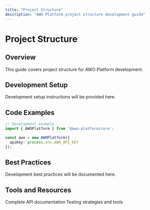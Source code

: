```yaml
---
title: "Project Structure"
description: "AWO Platform project structure development guide"
---
```


# Project Structure

## Overview

<Info>
This guide covers project structure for AWO Platform development.
</Info>

## Development Setup

Development setup instructions will be provided here.

## Code Examples

```typescript
// Development example
import { AWOPlatform } from '@awo-platform/core';

const awo = new AWOPlatform({
  apiKey: process.env.AWO_API_KEY
});
```

## Best Practices

Development best practices will be documented here.

## Tools and Resources

<CardGroup cols={2}>
  <Card title="API Reference" href="/api-reference/introduction">
    Complete API documentation
  </Card>
  <Card title="Testing Guide" href="/testing/testing-strategy">
    Testing strategies and tools
  </Card>
</CardGroup>
